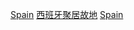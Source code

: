 {{Commons category|Ghost towns in Spain}}
[[Category:歐洲鬼鎮|Spain]]
[[Category:西班牙聚居故地|]]
[[Category:各國鬼鎮|Spain]]